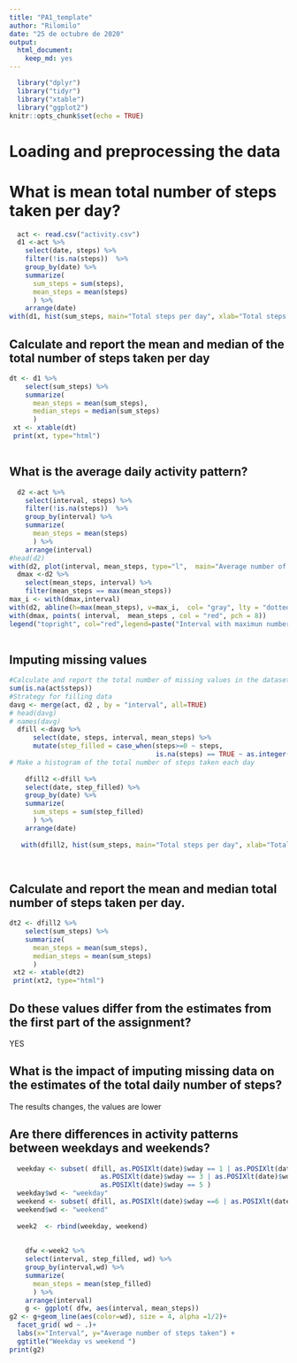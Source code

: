 ```yaml
---
title: "PA1_template"
author: "Rilomilo"
date: "25 de octubre de 2020"
output: 
  html_document: 
    keep_md: yes
---
```




```r
  library("dplyr")
  library("tidyr")
  library("xtable")
  library("ggplot2")
knitr::opts_chunk$set(echo = TRUE)
```

# Loading and preprocessing the data
# What is mean total number of steps taken per day?

```r
  act <- read.csv("activity.csv")
  d1 <-act %>%
    select(date, steps) %>%
    filter(!is.na(steps))  %>%
    group_by(date) %>%
    summarize(
      sum_steps = sum(steps),
      mean_steps = mean(steps)
      ) %>%
    arrange(date)
with(d1, hist(sum_steps, main="Total steps per day", xlab="Total steps per day"))
```

## Calculate and report the mean and median of the total number of steps taken per day



```r
dt <- d1 %>%
    select(sum_steps) %>%
    summarize(
      mean_steps = mean(sum_steps),
      median_steps = median(sum_steps)
      ) 
 xt <- xtable(dt)
 print(xt, type="html")
 
```
 
## What is the average daily activity pattern?
```r
  
  d2 <-act %>%
    select(interval, steps) %>%
    filter(!is.na(steps))  %>%
    group_by(interval) %>%
    summarize(
      mean_steps = mean(steps)
      ) %>%
    arrange(interval)
#head(d2)
with(d2, plot(interval, mean_steps, type="l",  main="Average number of steps taken", ylab = "Average steps", col="blue"))
  dmax <-d2 %>%
    select(mean_steps, interval) %>%
    filter(mean_steps == max(mean_steps))
max_i <- with(dmax,interval)
with(d2, abline(h=max(mean_steps), v=max_i,  col= "gray", lty = "dotted"))
with(dmax, points( interval,  mean_steps , col = "red", pch = 8))
legend("topright", col="red",legend=paste("Interval with maximun number of steps?", max_i), pch = 8, cex=0.8)
 
```
 
## Imputing missing values 

```r
#Calculate and report the total number of missing values in the dataset (i.e. the total number of rows with NAs)
sum(is.na(act$steps))
#Strategy for filling data
davg <- merge(act, d2 , by = "interval", all=TRUE)
# head(davg)
# names(davg)
  dfill <-davg %>%
      select(date, steps, interval, mean_steps) %>%
      mutate(step_filled = case_when(steps>=0 ~ steps,
                                     is.na(steps) == TRUE ~ as.integer(mean_steps)))
# Make a histogram of the total number of steps taken each day
  
    dfill2 <-dfill %>%
    select(date, step_filled) %>%
    group_by(date) %>%
    summarize(
      sum_steps = sum(step_filled)
      ) %>%
    arrange(date)
    
   with(dfill2, hist(sum_steps, main="Total steps per day", xlab="Total steps per day"))
   
 
```
 
## Calculate and report the mean and median total number of steps taken per day. 


```r
dt2 <- dfill2 %>%
    select(sum_steps) %>%
    summarize(
      mean_steps = mean(sum_steps),
      median_steps = mean(sum_steps)
      ) 
 xt2 <- xtable(dt2)
 print(xt2, type="html")
```
## Do these values differ from the estimates from the first part of the assignment? 
 YES 
 
## What is the impact of imputing missing data on the estimates of the total daily number of steps? 
The results changes, the values are lower 

## Are there differences in activity patterns between weekdays and weekends?

```r
 
  weekday <- subset( dfill, as.POSIXlt(date)$wday == 1 | as.POSIXlt(date)$wday == 2 | 
                       as.POSIXlt(date)$wday == 3 | as.POSIXlt(date)$wday == 4 |
                       as.POSIXlt(date)$wday == 5 ) 
  weekday$wd <- "weekday"
  weekend <- subset( dfill, as.POSIXlt(date)$wday ==6 | as.POSIXlt(date)$wday == 0)
  weekend$wd <- "weekend"
  
  week2  <- rbind(weekday, weekend)
  
  
    dfw <-week2 %>%
    select(interval, step_filled, wd) %>%
    group_by(interval,wd) %>%
    summarize(
      mean_steps = mean(step_filled)
      ) %>%
    arrange(interval)
    g <- ggplot( dfw, aes(interval, mean_steps))
g2 <- g+geom_line(aes(color=wd), size = 4, alpha =1/2)+
  facet_grid( wd ~ .)+
  labs(x="Interval", y="Average number of steps taken") +
  ggtitle("Weekday vs weekend ")
print(g2)
 
```
